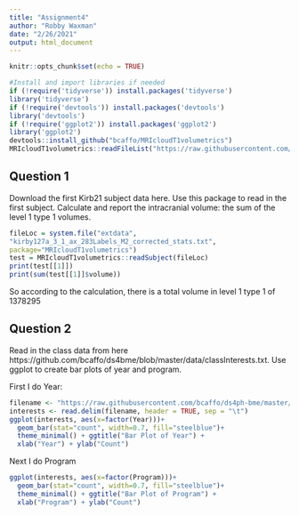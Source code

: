 ```yaml
---
title: "Assignment4"
author: "Robby Waxman"
date: "2/26/2021"
output: html_document
---
```


```r
knitr::opts_chunk$set(echo = TRUE)
```


```r
#Install and import libraries if needed
if (!require('tidyverse')) install.packages('tidyverse')
library('tidyverse')
if (!require('devtools')) install.packages('devtools')
library('devtools')
if (!require('ggplot2')) install.packages('ggplot2')
library('ggplot2')
devtools::install_github("bcaffo/MRIcloudT1volumetrics")
MRIcloudT1volumetrics::readFileList("https://raw.githubusercontent.com/neuroconductor/kirby21.mricloud/master/inst/visit_1/127/kirby_3_1_ax_283Labels_M2_corrected_stats.txt")
```
## Question 1
Download the first Kirb21 subject data here. Use this package to read in the first subject. Calculate and report the intracranial volume: the sum of the level 1 type 1 volumes.

```r
fileLoc = system.file("extdata",
"kirby127a_3_1_ax_283Labels_M2_corrected_stats.txt",
package="MRIcloudT1volumetrics")
test = MRIcloudT1volumetrics::readSubject(fileLoc)
print(test[[1]])
print(sum(test[[1]]$volume))
```
So according to the calculation, there is a total volume in level 1 type 1 of 1378295


## Question 2
Read in the class data from here https://github.com/bcaffo/ds4bme/blob/master/data/classInterests.txt. Use ggplot to create bar plots of year and program.

First I do Year:
```r
filename <- "https://raw.githubusercontent.com/bcaffo/ds4ph-bme/master/data/classInterests.txt"
interests <- read.delim(filename, header = TRUE, sep = "\t")
ggplot(interests, aes(x=factor(Year)))+
  geom_bar(stat="count", width=0.7, fill="steelblue")+
  theme_minimal() + ggtitle("Bar Plot of Year") +
  xlab("Year") + ylab("Count")
```

Next I do Program
```r
ggplot(interests, aes(x=factor(Program)))+
  geom_bar(stat="count", width=0.7, fill="steelblue")+
  theme_minimal() + ggtitle("Bar Plot of Program") +
  xlab("Program") + ylab("Count")
```

